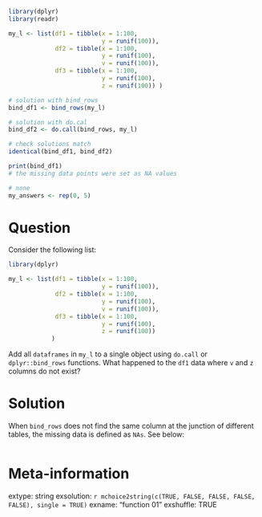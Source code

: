 ```r
library(dplyr)
library(readr)

my_l <- list(df1 = tibble(x = 1:100, 
                          y = runif(100)),
             df2 = tibble(x = 1:100, 
                          y = runif(100), 
                          v = runif(100)),
             df3 = tibble(x = 1:100, 
                          y = runif(100), 
                          z = runif(100)) )

# solution with bind_rows
bind_df1 <- bind_rows(my_l)

# solution with do.cal
bind_df2 <- do.call(bind_rows, my_l)

# check solutions match
identical(bind_df1, bind_df2)

print(bind_df1)
# the missing data points were set as NA values
```

```r
# none
my_answers <- rep(0, 5)
```

Question
========

Consider the following list:

```r
library(dplyr)

my_l <- list(df1 = tibble(x = 1:100, 
                          y = runif(100)),
             df2 = tibble(x = 1:100, 
                          y = runif(100), 
                          v = runif(100)),
             df3 = tibble(x = 1:100, 
                          y = runif(100), 
                          z = runif(100)) 
            )
```

Add all `dataframes` in `my_l` to a single object using `do.call` or `dplyr::bind_rows` functions. What happened to the `df1` data where `v` and `z` columns do not exist?


Solution
================

When `bind_rows` does not find the same column at the junction of different tables, the missing data is defined as `NAs`. See below:

```r
```


Meta-information
================
extype: string
exsolution: `r mchoice2string(c(TRUE, FALSE, FALSE, FALSE, FALSE), single = TRUE)`
exname: "function 01"
exshuffle: TRUE

